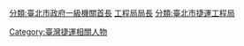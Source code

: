 [[分類:臺北市政府一級機關首長|分類:臺北市政府一級機關首長]]
[[分類:台北捷運|工程局局長]]
[[分類:臺北市捷運工程局|分類:臺北市捷運工程局]]
[[Category:臺灣捷運相關人物|Category:臺灣捷運相關人物]]